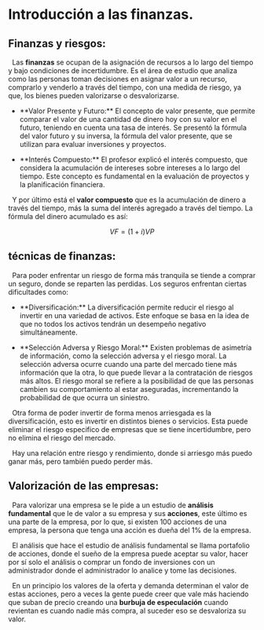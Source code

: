 # Introducción a las finanzas.

## Finanzas y riesgos:

  Las **finanzas** se ocupan de la asignación de recursos a lo largo del tiempo y bajo condiciones de incertidumbre. Es el área de estudio que analiza como las personas toman decisiones en asignar valor a un recurso, comprarlo y venderlo a través del tiempo, con una medida de riesgo, ya que, los bienes pueden valorizarse o desvalorizarse.

-   \*\*Valor Presente y Futuro:\*\* El concepto de valor presente, que permite comparar el valor de una cantidad de dinero hoy con su valor en el futuro, teniendo en cuenta una tasa de interés. Se presentó la fórmula del valor futuro y su inversa, la fórmula del valor presente, que se utilizan para evaluar inversiones y proyectos.

-   \*\*Interés Compuesto:\*\* El profesor explicó el interés compuesto, que considera la acumulación de intereses sobre intereses a lo largo del tiempo. Este concepto es fundamental en la evaluación de proyectos y la planificación financiera.

  Y por último está el **valor compuesto** que es la acumulación de dinero a través del tiempo, más la suma del interés agregado a través del tiempo. La fórmula del dinero acumulado es así:

$$
VF=\left(1+i\right)VP
$$

## técnicas de finanzas:

  Para poder enfrentar un riesgo de forma más tranquila se tiende a comprar un seguro, donde se reparten las perdidas. Los seguros enfrentan ciertas dificultades como:

-   \*\*Diversificación:\*\* La diversificación permite reducir el riesgo al invertir en una variedad de activos. Este enfoque se basa en la idea de que no todos los activos tendrán un desempeño negativo simultáneamente.

-   \*\*Selección Adversa y Riesgo Moral:\*\* Existen problemas de asimetría de información, como la selección adversa y el riesgo moral. La selección adversa ocurre cuando una parte del mercado tiene más información que la otra, lo que puede llevar a la contratación de riesgos más altos. El riesgo moral se refiere a la posibilidad de que las personas cambien su comportamiento al estar aseguradas, incrementando la probabilidad de que ocurra un siniestro.

  Otra forma de poder invertir de forma menos arriesgada es la diversificación, esto es invertir en distintos bienes o servicios. Esta puede eliminar el riesgo especifico de empresas que se tiene incertidumbre, pero no elimina el riesgo del mercado.

  Hay una relación entre riesgo y rendimiento, donde si arriesgo más puedo ganar más, pero también puedo perder más.

## Valorización de las empresas:

  Para valorizar una empresa se le pide a un estudio de **análisis fundamental** que le de valor a su empresa y sus **acciones**, este último es una parte de la empresa, por lo que, si existen 100 acciones de una empresa, la persona que tenga una acción es dueña del $1\%$ de la empresa.

  El análisis que hace el estudio de análisis fundamental se llama portafolio de acciones, donde el sueño de la empresa puede aceptar su valor, hacer por sí solo el análisis o comprar un fondo de inversiones con un administrador donde el administrador lo analice y tome las decisiones.

  En un principio los valores de la oferta y demanda determinan el valor de estas acciones, pero a veces la gente puede creer que vale más haciendo que suban de precio creando una **burbuja de especulación** cuando revientan es cuando nadie más compra, al suceder eso se desvaloriza su valor.
